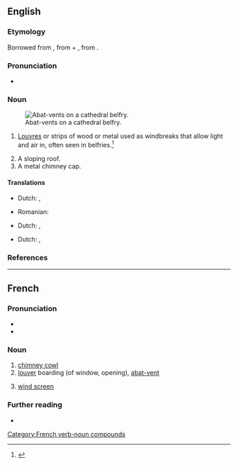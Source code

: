 ==English==

===Etymology===
Borrowed from {{bor|en|fr|abat-vent}}, from {{m|fr|abattre||to throw down}} + {{m|fr|vent||wind}}, from {{der|en|la|ventus}}.

===Pronunciation===
* {{a|US}} {{IPA|en|/ɑ.ˌbɑ.ˈvɑ̃/}}

===Noun===
{{en-noun}}
[[File:Paris - Église Saint-Germain-l'Auxerrois - PA00085796 - 115.jpg|thumb|Abat-vents on a cathedral belfry.]]
# {{lb|en|architectural element}} [[louvre|Louvres]] or strips of wood or metal used as windbreaks that allow light and air in, often seen in belfries.<ref>{{R:MW3 1976|page=2}}</ref>
# A sloping roof.
# A metal chimney cap.

====Translations====
{{trans-top|louvres}}
* Dutch: {{t+|nl|windscherm|n}},
{{trans-mid}} 
* Romanian: {{t+|ro|oblon|n}}
{{trans-bottom}}

{{trans-top|sloping roof}}
* Dutch: {{t+|nl|afdak|n}},
{{trans-mid}}
{{trans-bottom}}

{{trans-top|chimney cap}}
* Dutch: {{t|nl|schoorsteenkap|m}},
{{trans-mid}}
{{trans-bottom}}

===References===
<references/>

----

==French==

===Pronunciation===
* {{fr-IPA}}
* {{audio|fr|LL-Q150 (fra)-LoquaxFR-abat-vent.wav|Audio}}

===Noun===
{{fr-noun|m}}

# [[chimney cowl]]
# [[louver]] boarding (of window, opening), [[#English|abat-vent]]
# {{lb|fr|agriculture}} [[wind screen]]

===Further reading===
* {{R:TLFi}}

[[Category:French verb-noun compounds]]